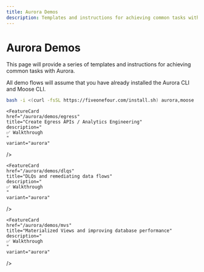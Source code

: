 ```yaml
---
title: Aurora Demos
description: Templates and instructions for achieving common tasks with Aurora
---
```



# Aurora Demos

This page will provide a series of templates and instructions for achieving common tasks with Aurora.

All demo flows will assume that you have already installed the Aurora CLI and Moose CLI.

```bash filename="Terminal" copy
bash -i <(curl -fsSL https://fiveonefour.com/install.sh) aurora,moose
```

<FeatureGrid columns={1}>
  
  <FeatureCard
    href="/aurora/demos/ingest"
    title="Ingest Data"
    description="
    ✅ Walkthrough
    "
    variant="aurora"
  />

   <FeatureCard
    href="/aurora/demos/model-data"
    title="Model Data"
    description="
    "
    variant="aurora"
  />

    <FeatureCard
    href="/aurora/demos/egress"
    title="Create Egress APIs / Analytics Engineering"
    description="
    ✅ Walkthrough
    "
    variant="aurora"
  />

    <FeatureCard
    href="/aurora/demos/dlqs"
    title="DLQs and remediating data flows"
    description="
    ✅ Walkthrough
    "
    variant="aurora"
  />

    <FeatureCard
    href="/aurora/demos/mvs"
    title="Materialized Views and improving database performance"
    description="
    ✅ Walkthrough
    "
    variant="aurora"
  />

</FeatureGrid>